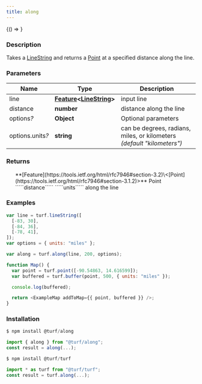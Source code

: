 ```yaml
---
title: along
---
```



<!-- Expose turf as global var for experimenting in the browser console -->

<BrowserOnly>{() => <WindowTurfGlobal turf={turf} />}</BrowserOnly>

### Description

Takes a [LineString](https://tools.ietf.org/html/rfc7946#section-3.1.4) and returns a [Point](https://tools.ietf.org/html/rfc7946#section-3.1.2) at a specified distance along the line.

### Parameters

| Name                  | Type                                                                                                                             | Description                                                            |
| --------------------- | -------------------------------------------------------------------------------------------------------------------------------- | ---------------------------------------------------------------------- |
| line                  | **[Feature](https://tools.ietf.org/html/rfc7946#section-3.2)\<[LineString](https://tools.ietf.org/html/rfc7946#section-3.1.4)>** | input line                                                             |
| distance              | **number**                                                                                                                       | distance along the line                                                |
| options<i>?</i>       | **Object**                                                                                                                       | Optional parameters                                                    |
| options.units<i>?</i> | **string**                                                                                                                       | can be degrees, radians, miles, or kilometers _(default "kilometers")_ |

### Returns

<ul>
  **[Feature](https://tools.ietf.org/html/rfc7946#section-3.2)\<[Point](https://tools.ietf.org/html/rfc7946#section-3.1.2)>** Point `````distance````` `````units````` along the line

</ul>

### Examples

```javascript
var line = turf.lineString([
  [-83, 30],
  [-84, 36],
  [-78, 41],
]);
var options = { units: "miles" };

var along = turf.along(line, 200, options);
```

```javascript live
function Map() {
  var point = turf.point([-90.54863, 14.616599]);
  var buffered = turf.buffer(point, 500, { units: "miles" });

  console.log(buffered);

  return <ExampleMap addToMap={{ point, buffered }} />;
}
```

### Installation

```javascript
$ npm install @turf/along

import { along } from "@turf/along";
const result = along(...);
```

```javascript
$ npm install @turf/turf

import * as turf from "@turf/turf";
const result = turf.along(...);
```
